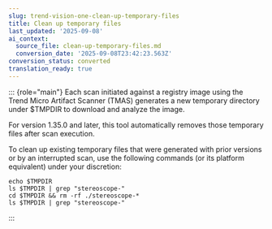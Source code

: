 ```yaml
---
slug: trend-vision-one-clean-up-temporary-files
title: Clean up temporary files
last_updated: '2025-09-08'
ai_context:
  source_file: clean-up-temporary-files.md
  conversion_date: '2025-09-08T23:42:23.563Z'
conversion_status: converted
translation_ready: true
---
```


::: {role="main"}
Each scan initiated against a registry image using the Trend Micro Artifact Scanner (TMAS) generates a new temporary directory under $TMPDIR to download and analyze the image.

For version 1.35.0 and later, this tool automatically removes those temporary files after scan execution.

To clean up existing temporary files that were generated with prior versions or by an interrupted scan, use the following commands (or its platform equivalent) under your discretion:

``` codeblock
echo $TMPDIR
ls $TMPDIR | grep "stereoscope-"
cd $TMPDIR && rm -rf ./stereoscope-*
ls $TMPDIR | grep "stereoscope-"
```
:::
